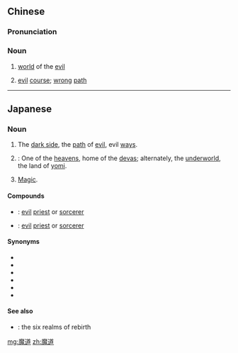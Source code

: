 ==Chinese==
{{zh-forms}}

===Pronunciation===
{{zh-pron
|m=módào
|cat=n
}}

===Noun===
{{zh-noun}}

# {{lb|zh|Buddhism}} [[world]] of the [[evil]]
# {{lb|zh|figurative}} [[evil]] [[course]]; [[wrong]] [[path]]

----

==Japanese==
{{ja-kanjitab|魔|道}}

===Noun===
{{ja-noun|まどう}}

# The [[dark side]], the [[path]] of [[evil]], evil [[way]]s.
# {{lb|ja|Buddhism|sort=まどう}}: One of the [[heaven]]s, home of the [[deva]]s; alternately, the [[underworld]], the land of [[yomi]].
# [[magic|Magic]].

====Compounds====
* {{ja-r|魔道師|まどうし}}: [[evil]] [[priest]] or [[sorcerer]]
* {{ja-r|魔道士|まどうし}}: [[evil]] [[priest]] or [[sorcerer]]

====Synonyms====
* {{ja-r|魔術|まじゅつ}}
* {{ja-r|魔法|まほう}}
* {{ja-r|魔導|まどう}}
* {{ja-r|奇道|きどう}}
* {{ja-r|妖道|ようどう}}
* {{ja-r|鬼道|きどう}}

====See also====
* {{ja-r|六道|ろくどう}}: {{qualifier|Buddhism}} the six realms of rebirth

[[mg:魔道]]
[[zh:魔道]]
